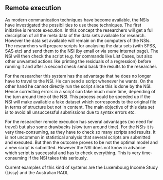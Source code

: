 ## Remote execution

As modern communication techniques have become available, the NSIs have investigated the possibilities to use these techniques. The first initiative is remote execution. In this concept the researchers will get a full description of all the meta data of the data sets available for research. However the data set available will remain on the computers of the NSIs. The researchers will prepare scripts for analysing the data sets (with SPSS, SAS etc) and send them to the NSI (by email or via some internet page). The NSI will then check the script (e.g. for commands like List Cases, but also other unwanted actions like printing the residuals of a regression) before running it and after a second check send back the results to the researcher.

For the researcher this system has the advantage that he does no longer have to travel to the NSI. He can send a script whenever he wants. On the other hand he cannot directly run the script since this is done by the NSI. Hence correcting errors in a script can take much more time, depending of the turn around time of the NSI. This process could be speeded up if the NSI will make available a fake dataset which corresponds to the original file in terms of structure but not in content. The main objective of this data set is to avoid all unsuccessful submissions due to syntax errors etc.

For the researcher remote execution has several advantages (no need for travel) but also some drawbacks (slow turn around time). For the NSIs it is very time-consuming, as they have to check so many scripts and results. It is not uncommon in statistical analysis that several scripts are submitted and executed. But then the outcome proves to be not the optimal model and a new script is submitted. However the NSI does not know in advance which script is successful and has to check everything. This is very time-consuming if the NSI takes this seriously.

Current examples of this kind of systems are the Luxembourg Income Study (Lissy) and the Australian RADL

